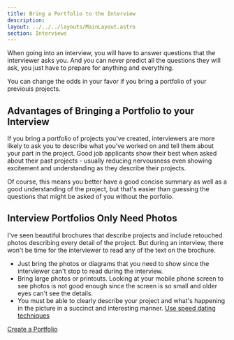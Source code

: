 ```yaml
---
title: Bring a Portfolio to the Interview
description: 
layout: ../../../layouts/MainLayout.astro
section: Interviews
---
```


When going into an interview, you will have to answer questions that the interviewer asks you. And you can never predict all the questions they will ask, you just have to prepare for anything and everything. 

You can change the odds in your favor if you bring a portfolio of your previouis projects.

## Advantages of Bringing a Portfolio to your Interview

If you bring a portfolio of projects you've created, interviewers are more likely to ask you to describe what you've worked on and 
tell them about your part in the project. Good job applicants show their best when asked about their past projects - usually reducing 
nervousness even showing excitement and understanding as they describe their projects. 

Of course, this means you better have a good concise summary as well as a good understanding of the project, but that's easier than guessing the questions that might be asked of you without the porfolio.

## Interview Portfolios Only Need Photos

I've seen beautiful brochures that describe projects and include retouched photos describing every detail of the project. But during an interview, there won't be time for the interviewer to read any of the text on the brochure. 
- Just bring the photos or diagrams that you need to show since the interviewer can't stop to read during the interview.
- Bring large photos or printouts. Looking at your mobile phone screen to see photos is not good enough since the screen is so small and older eyes can't see the details. 
- You must be able to clearly describe your project and what's happening in the picture in a succinct and interesting manner. [Use speed dating techniques](/en/common-ideas/speed-dating)

[Create a Portfolio](/en/common-ideas/portfolios)
